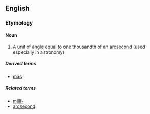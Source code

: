 ==English==

===Etymology===
{{prefix|milli|arcsecond}}

====Noun====
{{en-noun|head=[[milli]][[arcsecond]]}}

# {{context|metrology|lang=en}} A [[unit]] of [[angle]] equal to one thousandth of an [[arcsecond]] (used especially in astronomy)

=====Derived terms=====
* {{sense|abbreviation}} [[mas]]

=====Related terms=====
* [[milli-]]
* [[arcsecond]]
